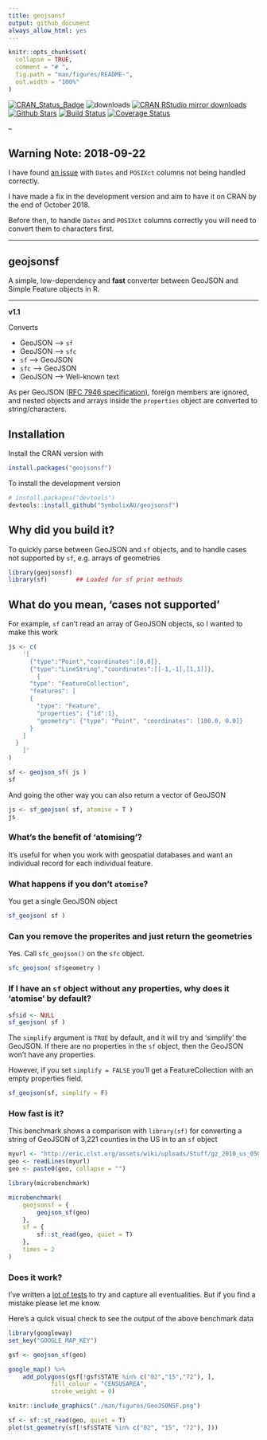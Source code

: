 ```yaml
---
title: geojsonsf
output: github_document
always_allow_html: yes
---
```


```r
knitr::opts_chunk$set(
  collapse = TRUE,
  comment = "# ",
  fig.path = "man/figures/README-",
  out.width = "100%"
)
```

[![CRAN_Status_Badge](http://www.r-pkg.org/badges/version/geojsonsf)](https://CRAN.R-project.org/package=geojsonsf)
![downloads](http://cranlogs.r-pkg.org/badges/grand-total/geojsonsf)
[![CRAN RStudio mirror downloads](http://cranlogs.r-pkg.org/badges/geojsonsf)](https://CRAN.R-project.org/package=geojsonsf)
[![Github Stars](https://img.shields.io/github/stars/SymbolixAU/geojsonsf.svg?style=social&label=Github)](https://github.com/SymbolixAU/geojsonsf)
[![Build Status](https://travis-ci.org/SymbolixAU/geojsonsf.svg?branch=master)](https://travis-ci.org/SymbolixAU/geojsonsf)
[![Coverage Status](https://codecov.io/github/SymbolixAU/geojsonsf/coverage.svg?branch=master)](https://codecov.io/github/SymbolixAU/geojsonsf?branch=master)

--

## Warning Note: 2018-09-22

I have found [an issue](https://github.com/SymbolixAU/geojsonsf/issues/32) with `Dates` and `POSIXct` columns not being handled correctly. 

I have made a fix in the development version and aim to have it on CRAN by the end of October 2018.

Before then, to handle `Dates` and `POSIXct` columns correctly you will need to convert them to characters first. 

---

## geojsonsf

A simple, low-dependency and **fast** converter between GeoJSON and Simple Feature objects in R. 

---

**v1.1** 

Converts

- GeoJSON --> `sf`
- GeoJSON --> `sfc`
- `sf`    --> GeoJSON
- `sfc`   --> GeoJSON
- GeoJSON --> Well-known text

As per GeoJSON ([RFC 7946 specification)](https://tools.ietf.org/html/rfc7946#page-11), foreign members are ignored, and nested objects and arrays inside the `properties` object are converted to string/characters. 


## Installation

Install the CRAN version with


```r
install.packages("geojsonsf")
```


To install the development version

```r
# install.packages("devtools")
devtools::install_github("SymbolixAU/geojsonsf")
```

## Why did you build it?

To quickly parse between GeoJSON and `sf` objects, and to handle cases not supported by `sf`, e.g. arrays of geometries

```r
library(geojsonsf)
library(sf)        ## Loaded for sf print methods
```


## What do you mean, 'cases not supported'

For example, `sf` can't read an array of GeoJSON objects, so I wanted to make this work

```r
js <- c(
	'[
	  {"type":"Point","coordinates":[0,0]},
	  {"type":"LineString","coordinates":[[-1,-1],[1,1]]},
		{
      "type": "FeatureCollection",
      "features": [
      {
        "type": "Feature",
        "properties": {"id":1},
        "geometry": {"type": "Point", "coordinates": [100.0, 0.0]}
      }
    ]
  }
	]'
)

sf <- geojson_sf( js )
sf
```


And going the other way you can also return a vector of GeoJSON

```r
js <- sf_geojson( sf, atomise = T )
js
```

### What's the benefit of 'atomising'?

It's useful for when you work with geospatial databases and want an individual record for each individual feature. 

### What happens if you don't `atomise`?

You get a single GeoJSON object

```r
sf_geojson( sf )
```


### Can you remove the properites and just return the geometries

Yes. Call `sfc_geojson()` on the `sfc` object.

```r
sfc_geojson( sf$geometry )
```

### If I have an `sf` object without any properties, why does it 'atomise' by default?

```r
sf$id <- NULL
sf_geojson( sf )
```

The `simplify` argument is `TRUE` by default, and it will try and 'simplify' the GeoJSON. If there are no properties in the `sf` object, then the GeoJSON won't have any properties.

However, if you set `simplify = FALSE` you'll get a FeatureCollection with an empty properties field.

```r
sf_geojson(sf, simplify = F)
```


### How fast is it?

This benchmark shows a comparison with `library(sf)` for converting a string of GeoJSON of 3,221 counties in the US in to an `sf` object

```r
myurl <- "http://eric.clst.org/assets/wiki/uploads/Stuff/gz_2010_us_050_00_500k.json"
geo <- readLines(myurl)
geo <- paste0(geo, collapse = "")

library(microbenchmark)

microbenchmark(
    geojsonsf = {
        geojson_sf(geo)
    },
    sf = {
        sf::st_read(geo, quiet = T)
    },
    times = 2
)
```

### Does it work?

I've written a [lot of tests](https://github.com/SymbolixAU/geojsonsf/tree/master/tests/testthat) to try and capture all eventualities. But if you find a mistake please let me know.

Here's a quick visual check to see the output of the above benchmark data

```r
library(googleway)
set_key("GOOGLE_MAP_KEY")

gsf <- geojson_sf(geo)

google_map() %>%
	add_polygons(gsf[!gsf$STATE %in% c("02","15","72"), ], 
			fill_colour = "CENSUSAREA", 
			stroke_weight = 0)
```

```r
knitr::include_graphics("./man/figures/GeoJSONSF.png")
```

```r
sf <- sf::st_read(geo, quiet = T)
plot(st_geometry(sf[!sf$STATE %in% c("02", "15", "72"), ]))
```




